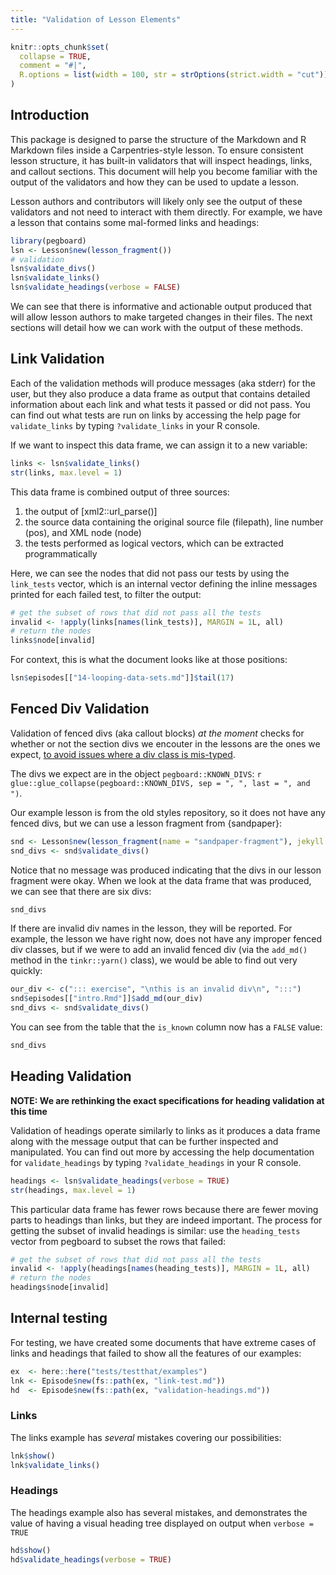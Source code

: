 ```yaml
---
title: "Validation of Lesson Elements"
---
```


```r
knitr::opts_chunk$set(
  collapse = TRUE,
  comment = "#|",
  R.options = list(width = 100, str = strOptions(strict.width = "cut"))
)
```

## Introduction

This package is designed to parse the structure of the Markdown and R Markdown
files inside a Carpentries-style lesson. To ensure consistent lesson structure,
it has built-in validators that will inspect headings, links, and callout
sections. This document will help you become familiar with the output of the
validators and how they can be used to update a lesson.

Lesson authors and contributors will likely only see the output of these
validators and not need to interact with them directly. For example, we have a
lesson that contains some mal-formed links and headings:

```r
library(pegboard)
lsn <- Lesson$new(lesson_fragment())
# validation
lsn$validate_divs()
lsn$validate_links()
lsn$validate_headings(verbose = FALSE)
```

We can see that there is informative and actionable output produced that will
allow lesson authors to make targeted changes in their files. The next sections
will detail how we can work with the output of these methods.

## Link Validation

Each of the validation methods will produce messages (aka stderr) for the user,
but they also produce a data frame as output that contains detailed information
about each link and what tests it passed or did not pass. You can find out what
tests are run on links by accessing the help page for `validate_links` by typing 
`?validate_links` in your R console.

If we want to inspect this data frame, we can assign it to a new variable:

```r
links <- lsn$validate_links()
str(links, max.level = 1)
```

This data frame is combined output of three sources:

1. the output of [xml2::url_parse()]
2. the source data containing the original source file (filepath), line number
   (pos), and XML node (node)
3. the tests performed as logical vectors, which can be extracted programmatically

Here, we can see the nodes that did not pass our tests by using the `link_tests`
vector, which is an internal vector defining the inline messages printed for 
each failed test, to filter the output:

```r
# get the subset of rows that did not pass all the tests
invalid <- !apply(links[names(link_tests)], MARGIN = 1L, all)
# return the nodes
links$node[invalid]
```

For context, this is what the document looks like at those positions:

```r
lsn$episodes[["14-looping-data-sets.md"]]$tail(17)
```

## Fenced Div Validation

Validation of fenced divs (aka callout blocks) _at the moment_ checks for
whether or not the section divs we encouter in the lessons are the ones we
expect, [to avoid issues where a div class is mis-typed](https://github.com/carpentries/sandpaper/issues/254). 

The divs we expect are in the object `pegboard::KNOWN_DIVS`: 
`r glue::glue_collapse(pegboard::KNOWN_DIVS, sep = ", ", last = ", and ")`.

Our example lesson is from the old styles repository, so it does not have any
fenced divs, but we can use a lesson fragment from {sandpaper}:

```r
snd <- Lesson$new(lesson_fragment(name = "sandpaper-fragment"), jekyll = FALSE)
snd_divs <- snd$validate_divs()
```

Notice that no message was produced indicating that the divs in our lesson 
fragment were okay. When we look at the data frame that was produced, we can see
that there are six divs:

```r
snd_divs
```

If there are invalid div names in the lesson, they will be reported. For
example, the lesson we have right now, does not have any improper fenced div
classes, but if we were to add an invalid fenced div (via the `add_md()` method
in the `tinkr::yarn()` class), we would be able to find out very quickly:

```r
our_div <- c("::: exercise", "\nthis is an invalid div\n", ":::")
snd$episodes[["intro.Rmd"]]$add_md(our_div)
snd_divs <- snd$validate_divs()
```

You can see from the table that the `is_known` column now has a `FALSE` value:

```r
snd_divs
```


## Heading Validation

**NOTE: We are rethinking the exact specifications for heading validation at this time**

Validation of headings operate similarly to links as it produces a data frame
along with the message output that can be further inspected and manipulated. You
can find out more by accessing the help documentation for `validate_headings` by
typing `?validate_headings` in your R console.

```r
headings <- lsn$validate_headings(verbose = TRUE)
str(headings, max.level = 1)
```

This particular data frame has fewer rows because there are fewer moving parts
to headings than links, but they are indeed important. The process for getting 
the subset of invalid headings is similar: use the `heading_tests` vector from
pegboard to subset the rows that failed:


```r
# get the subset of rows that did not pass all the tests
invalid <- !apply(headings[names(heading_tests)], MARGIN = 1L, all)
# return the nodes
headings$node[invalid]
```


## Internal testing

For testing, we have created some documents that have extreme cases of links and
headings that failed to show all the features of our examples:

```r
ex  <- here::here("tests/testthat/examples")
lnk <- Episode$new(fs::path(ex, "link-test.md"))
hd  <- Episode$new(fs::path(ex, "validation-headings.md"))
```

### Links

The links example has _several_ mistakes covering our possibilities:

```r
lnk$show()
lnk$validate_links()
```

### Headings

The headings example also has several mistakes, and demonstrates the value of
having a visual heading tree displayed on output when `verbose = TRUE`

```r
hd$show()
hd$validate_headings(verbose = TRUE)
```



